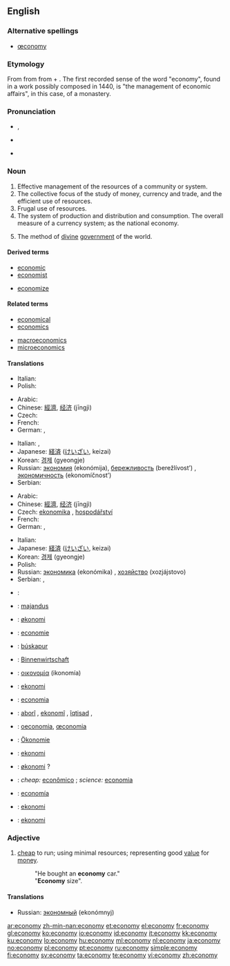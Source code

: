 {{wikipedia|dab=economy (disambiguation)|economy}}
==English==

===Alternative spellings===
* [[œconomy]]

===Etymology===
From {{etyl|la|en}} {{term|oeconomia|lang=la}} from {{etyl|grc|en}} {{term|οἰκονομία||management of a household, administration|tr=oikonomia|lang=grc|sc=polytonic}} from {{term|οἶκος||house|tr=oikos|lang=grc|sc=polytonic}} + {{term|νόμος||law|tr=nomos|lang=grc|sc=polytonic}}.  The first recorded sense of the word "economy", found in a work possibly composed in 1440, is "the management of economic affairs", in this case, of a monastery.

===Pronunciation===
* {{a|RP}} {{IPA|/iːˈkɒn.ə.mi/|/ɪˈkɒn.ə.mi/}}, {{SAMPA|/i:"kQn.@.mi/|/I"kQn.@.mi/}}
* {{a|US}} {{enPR|ĕ'kô'nô'mĕ}}
* {{audio|en-us-economy.ogg|Audio (US)}}

===Noun===
{{wikipedia}}
{{en-noun|econom|ies}}

# Effective management of the resources of a community or system.
# The collective focus of the study of money, currency and trade, and the efficient use of resources.
# Frugal use of resources.
# The system of production and distribution and consumption. The overall measure of a currency system; as the national economy.
# {{theology}} The method of [[divine]] [[government]] of the world.

====Derived terms====
{{rel-top|terms derived from economy}}
* [[economic]]
* [[economist]]
{{rel-mid}}
* [[economize]]
{{rel-bottom}}

====Related terms====
{{rel-top|terms related to economy}}
* [[economical]]
* [[economics]]
{{rel-mid}}
* [[macroeconomics]]
* [[microeconomics]]
{{rel-bottom}}

====Translations====
{{trans-top|effective management of the resources of a community or system}}
* Italian: {{t|it|economia|f}}
* Polish: {{t-|pl|gospodarka|f}}
{{trans-mid}}
{{trans-bottom}}

{{trans-top|frugal use of resources}}
* Arabic: {{t+|ar|اقتصاد|m|tr=iqtiṣād}}
* Chinese: [[經濟]], [[经济]] (jīngjì)
* Czech: {{t-|cs|úspornost|f}}
* French: {{t+|fr|économie|f}}
* German: {{t+|de|Wirtschaft|f}}, {{t+|de|Ökonomie|f}}
{{trans-mid}}
* Italian: {{t|it|economia|f}},  {{t|it|risparmio|m}}
* Japanese: [[経済]] ([[けいざい]], keizai)
* Korean: [[경제]] (gyeongje)
* Russian: [[экономия]] (ekonómija){{f}}, [[бережливость]] (berežlívost’) {{f}}, [[экономичность]] (ekonomíčnost’) {{f}}
* Serbian: {{t-|sr|privreda|f}}
{{trans-bottom}}

{{trans-top|production and distribution and consumption}}
* Arabic: {{t+|ar|اقتصاد|m|tr=iqtiṣād}}
* Chinese: [[經濟]], [[经济]] (jīngjì)
* Czech: [[ekonomika]] {{f}}, [[hospodářství]] {{n}}
* French: {{t+|fr|économie|f}}
* German: {{t+|de|Wirtschaft|f}}, {{t+|de|Ökonomie|f}}
{{trans-mid}}
* Italian: {{t|it|economia|f}}
* Japanese: [[経済]] ([[けいざい]], keizai)
* Korean: [[경제]] (gyeongje)
* Polish: {{t+|pl|ekonomia|f}}
* Russian: [[экономика]] (ekonómika) {{f}}, [[хозяйство]] (xozjájstovo) {{n}}
* Serbian: {{t-|sr|привреда|sc=Cyrl}}, {{t-|sr|privreda|f}}
{{trans-bottom}}

{{checktrans-top}}
* {{ttbc|Armenian}}: {{t-|hy|տնտեսություն|tr=tntesut'yun}}
* {{ttbc|Estonian}}: [[majandus]]
* {{ttbc|Danish}}: [[økonomi]] {{c}}
* {{ttbc|Dutch}}: [[economie]] {{f}}
* {{ttbc|Faroese}}: [[búskapur]] {{m}}
* {{ttbc|German}}: [[Binnenwirtschaft]]
* {{ttbc|Greek}}: [[οικονομία]] (ikonomía) {{f}}
* {{ttbc|Ido}}: [[ekonomi]]
* {{ttbc|Italian}}: [[economia]] {{f}}
* {{ttbc|Kurdish}}: [[aborî]] {{f}}, [[ekonomî]] {{f}}, [[îqtisad]] {{f}}, {{ku-Arab|[[ئابووری]]}}
{{trans-mid}}
* {{ttbc|Latin}}: [[oeconomia]], [[œconomia]] {{f}}
* {{ttbc|Luxembourgish}}: [[Ökonomie]] {{f}}
* {{ttbc|Malay}}: [[ekonomi]]
* {{ttbc|Norwegian}}: [[økonomi]] ? {{f}}
* {{ttbc|Portuguese}}: ''cheap:'' [[econômico]] {{m}}; ''science:'' [[economia]] {{f}}
* {{ttbc|Spanish}}: [[economía]] {{f}}
* {{ttbc|Swedish}}: [[ekonomi]]
* {{ttbc|Turkish}}: [[ekonomi]]
{{trans-bottom}}

===Adjective===
{{en-adj|-}}

# [[cheap]] to run; using minimal resources; representing good [[value]] for [[money]].
#: "He bought an '''economy''' car."
#: "'''Economy''' size".

====Translations====
* Russian: [[экономный]] (ekonómnyj)

[[ar:economy]]
[[zh-min-nan:economy]]
[[et:economy]]
[[el:economy]]
[[fr:economy]]
[[gl:economy]]
[[ko:economy]]
[[io:economy]]
[[id:economy]]
[[it:economy]]
[[kk:economy]]
[[ku:economy]]
[[lo:economy]]
[[hu:economy]]
[[ml:economy]]
[[nl:economy]]
[[ja:economy]]
[[no:economy]]
[[pl:economy]]
[[pt:economy]]
[[ru:economy]]
[[simple:economy]]
[[fi:economy]]
[[sv:economy]]
[[ta:economy]]
[[te:economy]]
[[vi:economy]]
[[zh:economy]]